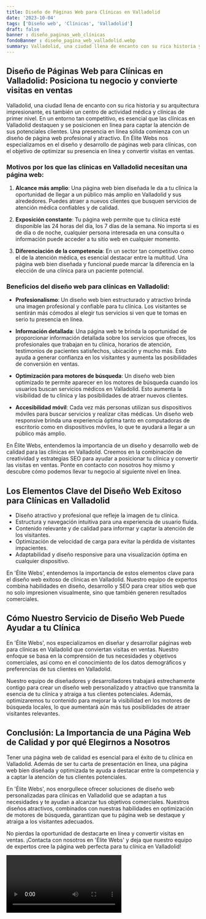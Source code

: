 ```yaml
---
title: Diseño de Páginas Web para Clínicas en Valladolid
date: '2023-10-04'
tags: ['Diseño web', 'Clínicas', 'Valladolid']
draft: false
banner : diseño_paginas_web_clínicas
fondoBanner : diseño_pagina_web_valladolid.webp
summary: Valladolid, una ciudad llena de encanto con su rica historia y su arquitectura impresionante, es también un centro de actividad médica y clínicas de primer nivel. En un entorno tan competitivo, es esencial que las clínicas en Valladolid destaquen y se posicionen en línea para captar la atención de sus potenciales clientes. Una presencia en línea sólida comienza con un diseño de página web profesional y atractivo. En Élite Webs nos especializamos en el diseño y desarrollo de páginas web para clínicas, con el objetivo de optimizar su presencia en línea y convertir visitas en ventas.
---
```


## Diseño de Páginas Web para Clínicas en Valladolid: Posiciona tu negocio y convierte visitas en ventas

Valladolid, una ciudad llena de encanto con su rica historia y su arquitectura impresionante, es también un centro de actividad médica y clínicas de primer nivel. En un entorno tan competitivo, es esencial que las clínicas en Valladolid destaquen y se posicionen en línea para captar la atención de sus potenciales clientes. Una presencia en línea sólida comienza con un diseño de página web profesional y atractivo. En Élite Webs nos especializamos en el diseño y desarrollo de páginas web para clínicas, con el objetivo de optimizar su presencia en línea y convertir visitas en ventas.

### Motivos por los que las clínicas en Valladolid necesitan una página web:

1. **Alcance más amplio**: Una página web bien diseñada le da a tu clínica la oportunidad de llegar a un público más amplio en Valladolid y sus alrededores. Puedes atraer a nuevos clientes que busquen servicios de atención médica confiables y de calidad.

2. **Exposición constante**: Tu página web permite que tu clínica esté disponible las 24 horas del día, los 7 días de la semana. No importa si es de día o de noche, cualquier persona interesada en una consulta o información puede acceder a tu sitio web en cualquier momento.

3. **Diferenciación de la competencia**: En un sector tan competitivo como el de la atención médica, es esencial destacar entre la multitud. Una página web bien diseñada y funcional puede marcar la diferencia en la elección de una clínica para un paciente potencial.

### Beneficios del diseño web para clínicas en Valladolid:

- **Profesionalismo**: Un diseño web bien estructurado y atractivo brinda una imagen profesional y confiable para tu clínica. Los visitantes se sentirán más cómodos al elegir tus servicios si ven que te tomas en serio tu presencia en línea.

- **Información detallada**: Una página web te brinda la oportunidad de proporcionar información detallada sobre los servicios que ofreces, los profesionales que trabajan en tu clínica, horarios de atención, testimonios de pacientes satisfechos, ubicación y mucho más. Esto ayuda a generar confianza en los visitantes y aumenta las posibilidades de conversión en ventas.

- **Optimización para motores de búsqueda**: Un diseño web bien optimizado te permite aparecer en los motores de búsqueda cuando los usuarios buscan servicios médicos en Valladolid. Esto aumenta la visibilidad de tu clínica y las posibilidades de atraer nuevos clientes.

- **Accesibilidad móvil**: Cada vez más personas utilizan sus dispositivos móviles para buscar servicios y realizar citas médicas. Un diseño web responsive brinda una experiencia óptima tanto en computadoras de escritorio como en dispositivos móviles, lo que te ayudará a llegar a un público más amplio.

En Élite Webs, entendemos la importancia de un diseño y desarrollo web de calidad para las clínicas en Valladolid. Creemos en la combinación de creatividad y estrategias SEO para ayudar a posicionar tu clínica y convertir las visitas en ventas. Ponte en contacto con nosotros hoy mismo y descubre cómo podemos llevar tu negocio al siguiente nivel en línea.

<GifSeo />

<Cta />

## Los Elementos Clave del Diseño Web Exitoso para Clínicas en Valladolid

- Diseño atractivo y profesional que refleje la imagen de tu clínica.
- Estructura y navegación intuitiva para una experiencia de usuario fluida.
- Contenido relevante y de calidad para informar y captar la atención de los visitantes.
- Optimización de velocidad de carga para evitar la pérdida de visitantes impacientes.
- Adaptabilidad y diseño responsive para una visualización óptima en cualquier dispositivo.

En 'Élite Webs', entendemos la importancia de estos elementos clave para el diseño web exitoso de clínicas en Valladolid. Nuestro equipo de expertos combina habilidades en diseño, desarrollo y SEO para crear sitios web que no solo impresionen visualmente, sino que también generen resultados comerciales.

## Cómo Nuestro Servicio de Diseño Web Puede Ayudar a tu Clínica

En 'Élite Webs', nos especializamos en diseñar y desarrollar páginas web para clínicas en Valladolid que conviertan visitas en ventas. Nuestro enfoque se basa en la comprensión de tus necesidades y objetivos comerciales, así como en el conocimiento de los datos demográficos y preferencias de tus clientes en Valladolid.

Nuestro equipo de diseñadores y desarrolladores trabajará estrechamente contigo para crear un diseño web personalizado y atractivo que transmita la esencia de tu clínica y atraiga a tus clientes potenciales. Además, optimizaremos tu contenido para mejorar la visibilidad en los motores de búsqueda locales, lo que aumentará aún más tus posibilidades de atraer visitantes relevantes.

## Conclusión: La Importancia de una Página Web de Calidad y por qué Elegirnos a Nosotros

Tener una página web de calidad es esencial para el éxito de tu clínica en Valladolid. Además de ser tu carta de presentación en línea, una página web bien diseñada y optimizada te ayuda a destacar entre la competencia y a captar la atención de tus clientes potenciales. 

En 'Élite Webs', nos enorgullece ofrecer soluciones de diseño web personalizadas para clínicas en Valladolid que se adaptan a tus necesidades y te ayudan a alcanzar tus objetivos comerciales. Nuestros diseños atractivos, combinados con nuestras habilidades en optimización de motores de búsqueda, garantizan que tu página web se destaque y atraiga a los visitantes adecuados.

No pierdas la oportunidad de destacarte en línea y convertir visitas en ventas. ¡Contacta con nosotros en 'Élite Webs' y deja que nuestro equipo de expertos cree la página web perfecta para tu clínica en Valladolid!

<Video />

<CtaBot job='Clínicas' city='Valladolid'/>

<Gmaps query='Valladolid+españa+maps' />